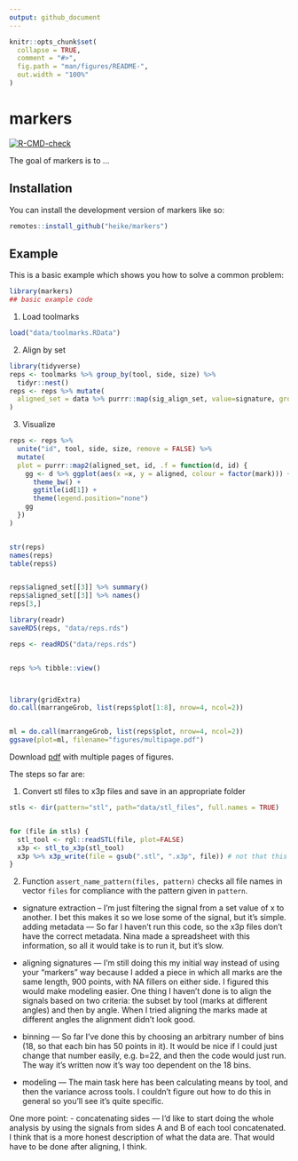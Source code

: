 ```yaml
---
output: github_document
---
```


<!-- README.md is generated from README.Rmd. Please edit that file -->

```r
knitr::opts_chunk$set(
  collapse = TRUE,
  comment = "#>",
  fig.path = "man/figures/README-",
  out.width = "100%"
)
```

# markers

<!-- badges: start -->
[![R-CMD-check](https://github.com/heike/markers/actions/workflows/R-CMD-check.yaml/badge.svg)](https://github.com/heike/markers/actions/workflows/R-CMD-check.yaml)
<!-- badges: end -->

The goal of markers is to ...

## Installation

You can install the development version of markers like so:

``` r
remotes::install_github("heike/markers")
```

## Example

This is a basic example which shows you how to solve a common problem:

```r
library(markers)
## basic example code
```


1. Load toolmarks
```r
load("data/toolmarks.RData")
```

2. Align by set

```r
library(tidyverse)
reps <- toolmarks %>% group_by(tool, side, size) %>%
  tidyr::nest()
reps <- reps %>% mutate(
  aligned_set = data %>% purrr::map(sig_align_set, value=signature, group = mark, min.overlap = 500)
)
```

3. Visualize

```r
reps <- reps %>% 
  unite("id", tool, side, size, remove = FALSE) %>%
  mutate(
  plot = purrr::map2(aligned_set, id, .f = function(d, id) {
    gg <- d %>% ggplot(aes(x =x, y = aligned, colour = factor(mark))) + geom_line() +
      theme_bw() + 
      ggtitle(id[1]) +
      theme(legend.position="none")
    gg
  })
)


str(reps)
names(reps)
table(reps$)


reps$aligned_set[[3]] %>% summary()
reps$aligned_set[[3]] %>% names()
reps[3,]

library(readr)
saveRDS(reps, "data/reps.rds")

reps <- readRDS("data/reps.rds")


reps %>% tibble::view()



library(gridExtra)
do.call(marrangeGrob, list(reps$plot[1:8], nrow=4, ncol=2))


ml = do.call(marrangeGrob, list(reps$plot, nrow=4, ncol=2))
ggsave(plot=ml, filename="figures/multipage.pdf")       
```
Download [pdf](multipage.pdf) with multiple pages of figures.

The steps so far are: 

1. Convert stl files to x3p files and save in an appropriate folder

```r
stls <- dir(pattern="stl", path="data/stl_files", full.names = TRUE)


for (file in stls) {
  stl_tool <- rgl::readSTL(file, plot=FALSE)
  x3p <- stl_to_x3p(stl_tool)
  x3p %>% x3p_write(file = gsub(".stl", ".x3p", file)) # not that this will re-name EVERY x3p by stl, i.e. no need to deal with stl_files to x3p_files separately
}
```

2. Function `assert_name_pattern(files, pattern)` checks all file names in vector `files` for compliance with the pattern given in `pattern`. 


- signature extraction – I'm just filtering the signal from a set value of x to another. I bet this makes it so we lose some of the signal, but it's simple.
adding metadata –– So far I haven't run this code, so the x3p files don't have the correct metadata. Nina made a spreadsheet with this information, so all it would take is to run it, but it's slow.



- aligning signatures –– I'm still doing this my initial way instead of using your "markers" way because I added a piece in which all marks are the same length, 900 points, with NA fillers on either side. I figured this would make modeling easier. One thing I haven't done is to align the signals based on two criteria: the subset by tool (marks at different angles) and then by angle. When I tried aligning the marks made at different angles the alignment didn't look good.
- binning –– So far I've done this by choosing an arbitrary number of bins (18, so that each bin has 50 points in it). It would be nice if I could just change that number easily, e.g. b=22, and then the code would just run. The way it's written now it's way too dependent on the 18 bins.
- modeling –– The main task here has been calculating means by tool, and then the variance across tools. I couldn't figure out how to do this in general so you'll see it's quite specific. 

One more point:
- concatenating sides –– I'd like to start doing the whole analysis by using the signals from sides A and B of each tool concatenated. I think that is a more honest description of what the data are. That would have to be done after aligning, I think. 




